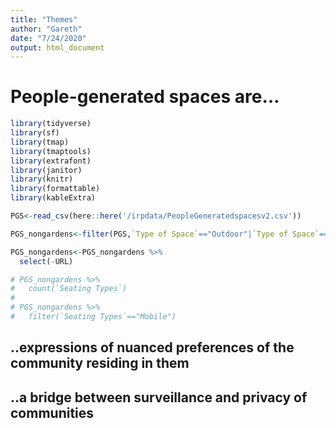 ```yaml
---
title: "Themes"
author: "Gareth"
date: "7/24/2020"
output: html_document
---
```


# People-generated spaces are...

```r
library(tidyverse)
library(sf)
library(tmap)
library(tmaptools)
library(extrafont)
library(janitor)
library(knitr)
library(formattable)
library(kableExtra)
```


```r
PGS<-read_csv(here::here('/irpdata/PeopleGeneratedspacesv2.csv'))

PGS_nongardens<-filter(PGS,`Type of Space`=="Outdoor"|`Type of Space`=="Void Deck")

PGS_nongardens<-PGS_nongardens %>% 
  select(-URL)

# PGS_nongardens %>% 
#   count(`Seating Types`)
# 
# PGS_nongardens %>% 
#   filter(`Seating Types`=="Mobile")
```




## ..expressions of nuanced preferences of the community residing in them




## ..a bridge between surveillance and privacy of communities 

